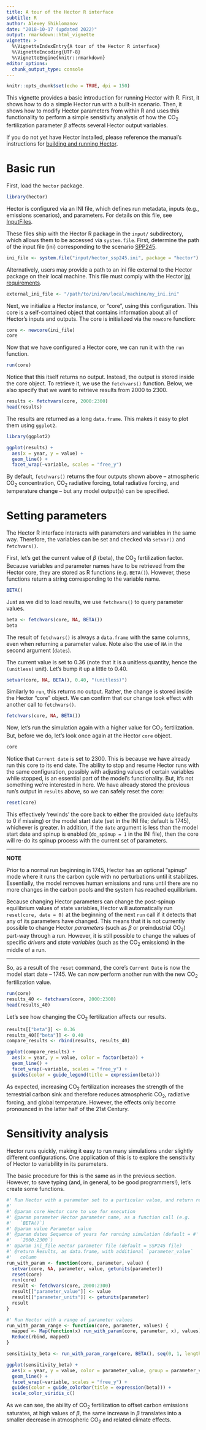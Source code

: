 ```yaml
---
title: A tour of the Hector R interface
subtitle: R
author: Alexey Shiklomanov
date: "2018-10-17 (updated 2022)"
output: rmarkdown::html_vignette
vignette: >
  %\VignetteIndexEntry{A tour of the Hector R interface}
  %\VignetteEncoding{UTF-8}
  %\VignetteEngine{knitr::rmarkdown}
editor_options: 
  chunk_output_type: console
---
```


```r
knitr::opts_chunk$set(echo = TRUE, dpi = 150)
```

This vignette provides a basic introduction for running Hector with R.
First, it shows how to do a simple Hector run with a built-in scenario.
Then, it shows how to modify Hector parameters from within R and uses this 
functionality to perform a simple sensitivity analysis of how the CO$_2$ 
fertilization parameter $\beta$ affects several Hector output variables.

If you do not yet have Hector installed, please reference the manual's 
instructions for [building and running Hector](BuildHector.html). 

# Basic run

First, load the `hector` package.

```r
library(hector) 
```

Hector is configured via an INI file, which defines run metadata, inputs 
(e.g., emissions scenarios), and parameters.
For details on this file, see [InputFiles](InputFiles.html).

These files ship with the Hector R package in the `input/` subdirectory, 
which allows them to be accessed via `system.file`.
First, determine the path of the input file (ini) corresponding to the 
scenario [SPP245](https://en.wikipedia.org/wiki/Shared_Socioeconomic_Pathways).

```r
ini_file <- system.file("input/hector_ssp245.ini", package = "hector") 
```

Alternatively, users may provide a path to an ini file external to the Hector 
package on their local machine. This file must comply with the Hector [ini requirements](InputFiles.html). 

```r
external_ini_file <- "/path/to/ini/on/local/machine/my_ini.ini"
```

Next, we initialize a Hector instance, or "core", using this configuration.
This core is a self-contained object that contains information about all of Hector's inputs and outputs.
The core is initialized via the `newcore` function:

```r
core <- newcore(ini_file)
core 
```

Now that we have configured a Hector core, we can run it with the `run` function.

```r
run(core) 
```

Notice that this itself returns no output.
Instead, the output is stored inside the core object.
To retrieve it, we use the `fetchvars()` function.
Below, we also specify that we want to retrieve results from 2000 to 2300.

```r
results <- fetchvars(core, 2000:2300)
head(results) 
```

The results are returned as a long `data.frame`.
This makes it easy to plot them using `ggplot2`.

```r
library(ggplot2)

ggplot(results) +
  aes(x = year, y = value) +
  geom_line() +
  facet_wrap(~variable, scales = "free_y")
```

By default, `fetchvars()` returns the four outputs shown above -- atmospheric
CO$_2$ concentration, CO$_2$ radiative forcing, total radiative forcing, and 
temperature change -- but any model output(s) can be specified.

# Setting parameters

The Hector R interface interacts with parameters and variables in the same way.
Therefore, the variables can be set and checked via `setvar()` and `fetchvars()`.

First, let's get the current value of $\beta$ (beta), the CO$_2$ fertilization factor.
Because variables and parameter names have to be retrieved from the Hector core, 
they are stored as R functions (e.g. `BETA()`).
However, these functions return a string corresponding to the variable name.

```r
BETA()
```

Just as we did to load results, we use `fetchvars()` to query parameter values.

```r
beta <- fetchvars(core, NA, BETA())
beta 
```

The result of `fetchvars()` is always a `data.frame` with the same columns, even when returning a parameter value.
Note also the use of `NA` in the second argument (`dates`).

The current value is set to 0.36 (note that it is a unitless quantity, hence the `(unitless)` unit).
Let's bump it up a little to 0.40.

```r
setvar(core, NA, BETA(), 0.40, "(unitless)") 
```

Similarly to `run`, this returns no output.
Rather, the change is stored inside the Hector "core" object.
We can confirm that our change took effect with another call to `fetchvars()`.

```r
fetchvars(core, NA, BETA()) 
```

Now, let's run the simulation again with a higher value for CO$_2$ fertilization.
But, before we do, let's look once again at the Hector `core` object.

```r
core
```

Notice that `Current date` is set to 2300.
This is because we have already run this core to its end date.
The ability to stop and resume Hector runs with the same configuration, possibly with adjusting values of certain variables while stopped, is an essential part of the model's functionality.
But, it's not something we're interested in here.
We have already stored the previous run's output in `results` above, so we can safely reset the core:

```r
reset(core)
```

This effectively 'rewinds' the core back to either the provided `date` 
(defaults to 0 if missing) or the model start date (set in the INI file; 
default is 1745), whichever is greater.
In addition, if the `date` argument is less than the model start date and spinup 
is enabled (`do_spinup = 1` in the INI file), then the core will re-do its 
spinup process with the current set of parameters.

***
**NOTE**

Prior to a normal run beginning in 1745, Hector has an optional "spinup" mode where it runs the carbon cycle with no perturbations until it stabilizes. Essentially, the model removes human emissions and runs until there are no more changes in the carbon pools and the system has reached equilibrium. 

Because changing Hector parameters can change the post-spinup equilibrium values of state variables, Hector will automatically run `reset(core, date = 0)` at the beginning of the next `run` call if it detects that any of its parameters have changed.
This means that it is not currently possible to change Hector _parameters_ (such as $\beta$ or preindustrial CO~2~) part-way through a run.
However, it is still possible to change the values of specific _drivers_ and _state variables_ (such as the CO~2~ emissions) in the middle of a run.

***

So, as a result of the `reset` command, the core's `Current Date` is now the model start date -- 1745.
We can now perform another run with the new CO$_2$ fertilization value.

```r
run(core)
results_40 <- fetchvars(core, 2000:2300)
head(results_40) 
```

Let's see how changing the CO$_2$ fertilization affects our results.

```r
results[["beta"]] <- 0.36
results_40[["beta"]] <- 0.40
compare_results <- rbind(results, results_40)

ggplot(compare_results) +
  aes(x = year, y = value, color = factor(beta)) +
  geom_line() +
  facet_wrap(~variable, scales = "free_y") +
  guides(color = guide_legend(title = expression(beta)))
```

As expected, increasing CO$_2$ fertilization increases the strength of the terrestrial carbon sink and therefore reduces atmospheric CO$_2$, radiative forcing, and global temperature.
However, the effects only become pronounced in the latter half of the 21st Century.


# Sensitivity analysis

Hector runs quickly, making it easy to run many simulations under slightly different configurations.
One application of this is to explore the sensitivity of Hector to variability in its parameters.

The basic procedure for this is the same as in the previous section.
However, to save typing (and, in general, to be good programmers!), let's create some functions.

```r
#' Run Hector with a parameter set to a particular value, and return results 
#'
#' @param core Hector core to use for execution
#' @param parameter Hector parameter name, as a function call (e.g.
#'   `BETA()`)
#' @param value Parameter value
#' @param dates Sequence of years for running simulation (default = #'
#'   `2000:2300`)
#' @param ini_file Hector parameter file (default = SSP245 file)
#' @return Results, as data.frame, with additional `parameter_value`
#'   column
run_with_param <- function(core, parameter, value) {
  setvar(core, NA, parameter, value, getunits(parameter))
  reset(core)
  run(core)
  result <- fetchvars(core, 2000:2300)
  result[["parameter_value"]] <- value
  result[["parameter_units"]] <- getunits(parameter)
  result
}

#' Run Hector with a range of parameter values
run_with_param_range <- function(core, parameter, values) {
  mapped <- Map(function(x) run_with_param(core, parameter, x), values)
  Reduce(rbind, mapped)
}

sensitivity_beta <- run_with_param_range(core, BETA(), seq(0, 1, length.out = 5))

ggplot(sensitivity_beta) +
  aes(x = year, y = value, color = parameter_value, group = parameter_value) +
  geom_line() +
  facet_wrap(~variable, scales = "free_y") +
  guides(color = guide_colorbar(title = expression(beta))) +
  scale_color_viridis_c() 
```

As we can see, the ability of CO$_2$ fertilization to offset carbon emissions saturates, at high values of $\beta$, the same increase in $\beta$ translates into a smaller decrease in atmospheric CO$_2$ and related climate effects.
